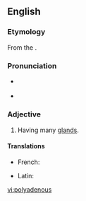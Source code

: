 ==English==

===Etymology===
From the {{etyl|NL.|en}} {{m|la|polyadenus}}.

===Pronunciation===
* {{a|RP}} {{IPA|/pɒlɪˈædɪnəs/|lang=en}}
* {{a|UK}} {{IPA|/ˌpɒlɪˈadᵻnəs/|lang=en}}

===Adjective===
{{en-adj}}

# {{lb|en|botany|and|zoology|rare}} Having many [[gland]]s.

====Translations====
{{trans-top|having many glands}}
* French: {{t+|fr|polyadène}}
{{trans-mid}}
* Latin: {{t|la|polyadenus}} {{qualifier|New Latin}}
{{trans-bottom}}

[[vi:polyadenous]]